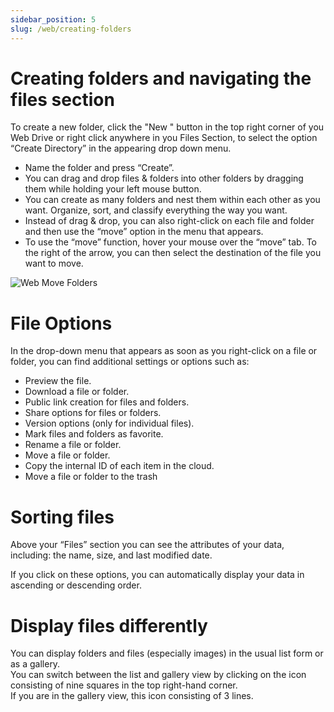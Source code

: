 ```yaml
---
sidebar_position: 5
slug: /web/creating-folders
---
```


# Creating folders and navigating the files section

To create a new folder, click the "New " button in the top right corner of you Web Drive or right click anywhere in you Files Section, to select the option “Create Directory” in the appearing drop down menu.

-   Name the folder and press “Create”.
-   You can drag and drop files & folders into other folders by dragging them while holding your left mouse button.
-   You can create as many folders and nest them within each other as you want. Organize, sort, and classify everything the way you want.
-   Instead of drag & drop, you can also right-click on each file and folder and then use the “move” option in the menu that appears.
-   To use the “move” function, hover your mouse over the “move” tab. To the right of the arrow, you can then select the destination of the file you want to move.

![Web Move Folders](/img/webmovefolder.png)

# File Options

In the drop-down menu that appears as soon as you right-click on a file or folder, you can find additional settings or options such as:

-   Preview the file.
-   Download a file or folder.
-   Public link creation for files and folders.
-   Share options for files or folders.
-   Version options (only for individual files).
-   Mark files and folders as favorite.
-   Rename a file or folder.
-   Move a file or folder.
-   Copy the internal ID of each item in the cloud.
-   Move a file or folder to the trash

# Sorting files

Above your “Files” section you can see the attributes of your data, including: the name, size, and last modified date.

If you click on these options, you can automatically display your data in ascending or descending order.

# Display files differently

You can display folders and files (especially images) in the usual list form or as a gallery.  
You can switch between the list and gallery view by clicking on the icon consisting of nine squares in the top right-hand corner.  
If you are in the gallery view, this icon consisting of 3 lines.
